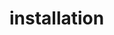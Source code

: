# installation


<ul className="grid grid-cols-1 md:grid-cols-2 lg:grid-cols-3 xl:grid-cols-4 gap-4 -ml-6">

<ReferenceCard
    title="Docker"
    description="Instructions for installing OpenBB Terminal via Docker on different operating"
    url="installation/Docker"
/>
<ReferenceCard
    title="MacOS"
    description="Step-by-step instructions for installing the OpenBB Terminal on MacOS."
    url="installation/MacOS"
/>
<ReferenceCard
    title="PyPI"
    description="This page provides a comprehensive guide on how to install OpenBB Terminal"
    url="installation/PyPI"
/>
<ReferenceCard
    title="Source"
    description="Comprehensive guide to install the OpenBB Terminal and SDK from source."
    url="installation/Source"
/>
<ReferenceCard
    title="Windows"
    description="Learn how to install the OpenBB Terminal on Windows, understand its minimum"
    url="installation/Windows"
/>
</ul>
